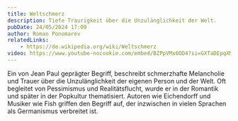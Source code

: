```yaml
---
title: Weltschmerz
description: Tiefe Traurigkeit über die Unzulänglichkeit der Welt.
pubDate: 24/05/2024 17:09
author: Roman Ponomarev
relatedLinks:
    - https://de.wikipedia.org/wiki/Weltschmerz
video: https://www.youtube-nocookie.com/embed/BZPpVMx6OD4?si=GXTaDEpqXMhFfX_c&amp;start=284
---
```


Ein von Jean Paul geprägter Begriff, beschreibt schmerzhafte Melancholie und Trauer über die Unzulänglichkeit der eigenen Person und der Welt. Oft begleitet von Pessimismus und Realitätsflucht, wurde er in der Romantik und später in der Popkultur thematisiert. Autoren wie Eichendorff und Musiker wie Fish griffen den Begriff auf, der inzwischen in vielen Sprachen als Germanismus verbreitet ist.
